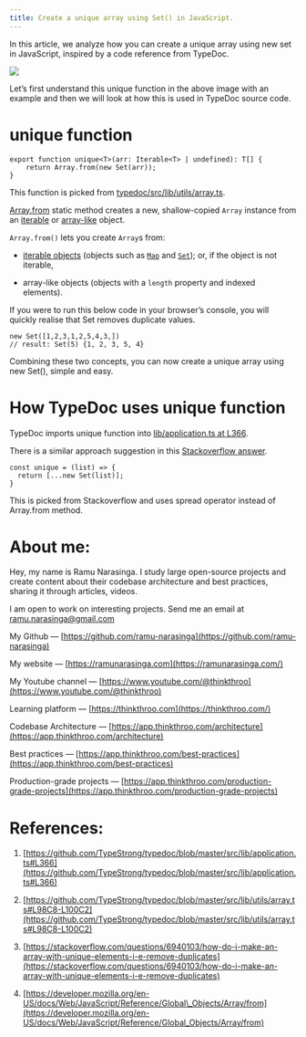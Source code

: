 ```yaml
---
title: Create a unique array using Set() in JavaScript.
---
```


In this article, we analyze how you can create a unique array using new set in JavaScript, inspired by a code reference from TypeDoc.

![](https://miro.medium.com/v2/resize:fit:875/1*MzrmYwdlNUyOcOHcMELp1A.png)

Let’s first understand this unique function in the above image with an example and then we will look at how this is used in TypeDoc source code.

# **unique function**

```plaintext
export function unique<T>(arr: Iterable<T> | undefined): T[] {
    return Array.from(new Set(arr));
}
```

This function is picked from [typedoc/src/lib/utils/array.ts](https://github.com/TypeStrong/typedoc/blob/master/src/lib/utils/array.ts#L98C8-L100C2).

[Array.from](https://developer.mozilla.org/en-US/docs/Web/JavaScript/Reference/Global_Objects/Array/from) static method creates a new, shallow-copied `Array` instance from an [iterable](https://developer.mozilla.org/en-US/docs/Web/JavaScript/Reference/Iteration_protocols#the_iterable_protocol) or [array-like](https://developer.mozilla.org/en-US/docs/Web/JavaScript/Guide/Indexed_collections#working_with_array-like_objects) object.

`Array.from()` lets you create `Array`s from:

* [iterable objects](https://developer.mozilla.org/en-US/docs/Web/JavaScript/Reference/Iteration_protocols) (objects such as [`Map`](https://developer.mozilla.org/en-US/docs/Web/JavaScript/Reference/Global_Objects/Map) and [`Set`](https://developer.mozilla.org/en-US/docs/Web/JavaScript/Reference/Global_Objects/Set)); or, if the object is not iterable,
    
* array-like objects (objects with a `length` property and indexed elements).
    

If you were to run this below code in your browser’s console, you will quickly realise that Set removes duplicate values.

```plaintext
new Set([1,2,3,1,2,5,4,3,])
// result: Set(5) {1, 2, 3, 5, 4}
```

Combining these two concepts, you can now create a unique array using new Set(), simple and easy.

# **How TypeDoc uses unique function**

TypeDoc imports unique function into [lib/application.ts at L366](https://github.com/TypeStrong/typedoc/blob/master/src/lib/application.ts#L366).

There is a similar approach suggestion in this [Stackoverflow answer](https://stackoverflow.com/a/35951971).

```plaintext
const unique = (list) => {
  return [...new Set(list)];
}
```

This is picked from Stackoverflow and uses spread operator instead of Array.from method.

# **About me:**

Hey, my name is Ramu Narasinga. I study large open-source projects and create content about their codebase architecture and best practices, sharing it through articles, videos.

I am open to work on interesting projects. Send me an email at ramu.narasinga@gmail.com

My Github — [https://github.com/ramu-narasinga](https://github.com/ramu-narasinga)

My website — [https://ramunarasinga.com](https://ramunarasinga.com/)

My Youtube channel — [https://www.youtube.com/@thinkthroo](https://www.youtube.com/@thinkthroo)

Learning platform — [https://thinkthroo.com](https://thinkthroo.com/)

Codebase Architecture — [https://app.thinkthroo.com/architecture](https://app.thinkthroo.com/architecture)

Best practices — [https://app.thinkthroo.com/best-practices](https://app.thinkthroo.com/best-practices)

Production-grade projects — [https://app.thinkthroo.com/production-grade-projects](https://app.thinkthroo.com/production-grade-projects)

# **References:**

1. [https://github.com/TypeStrong/typedoc/blob/master/src/lib/application.ts#L366](https://github.com/TypeStrong/typedoc/blob/master/src/lib/application.ts#L366)
    
2. [https://github.com/TypeStrong/typedoc/blob/master/src/lib/utils/array.ts#L98C8-L100C2](https://github.com/TypeStrong/typedoc/blob/master/src/lib/utils/array.ts#L98C8-L100C2)
    
3. [https://stackoverflow.com/questions/6940103/how-do-i-make-an-array-with-unique-elements-i-e-remove-duplicates](https://stackoverflow.com/questions/6940103/how-do-i-make-an-array-with-unique-elements-i-e-remove-duplicates)
    
4. [https://developer.mozilla.org/en-US/docs/Web/JavaScript/Reference/Global\_Objects/Array/from](https://developer.mozilla.org/en-US/docs/Web/JavaScript/Reference/Global_Objects/Array/from)
    

[  
](https://medium.com/tag/javascript?source=post_page-----4f4998f1f9f9--------------------------------)
